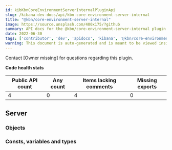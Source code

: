 ```yaml
---
id: kibKbnCoreEnvironmentServerInternalPluginApi
slug: /kibana-dev-docs/api/kbn-core-environment-server-internal
title: "@kbn/core-environment-server-internal"
image: https://source.unsplash.com/400x175/?github
summary: API docs for the @kbn/core-environment-server-internal plugin
date: 2022-06-30
tags: ['contributor', 'dev', 'apidocs', 'kibana', '@kbn/core-environment-server-internal']
warning: This document is auto-generated and is meant to be viewed inside our experimental, new docs system. Reach out in #docs-engineering for more info.
---
```




Contact [Owner missing] for questions regarding this plugin.

**Code health stats**

| Public API count  | Any count | Items lacking comments | Missing exports |
|-------------------|-----------|------------------------|-----------------|
| 4 | 0 | 4 | 0 |

## Server

### Objects
<DocDefinitionList data={kbnCoreEnvironmentServerInternalObj.server.objects}/>

### Consts, variables and types
<DocDefinitionList data={kbnCoreEnvironmentServerInternalObj.server.misc}/>

